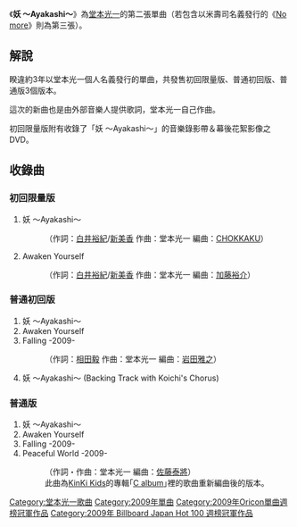 {{not|怪 ayakashi}}
{{Infobox song
| name       = 妖 ～Ayakashi～
| type       = [[單曲|單曲]]
| artist     = [[堂本光一|堂本光一]]
| released   = 2009年7月29日
| recorded   = 
| genre      = [[J-POP|J-POP]]
| length     = 08分06秒（初回限量版）<br/>17分31秒（普通初回版）<br/>19分25秒（普通版）
| label      = [[傑尼斯娛樂|傑尼斯娛樂]]
| chart_position = *單週最高排名第一名（[[Oricon|Oricon]]）
* 第一名 （[[COUNT_DOWN_TV|CDTV]]）
* 2009年8月度月排名第3名（Oricon）
* 2009年度年排名第31名（Oricon）
| prev_title = [[Deep_in_your_heart/+MILLION_but_-LOVE|Deep in your heart/+MILLION but -LOVE]]
| prev_year  = 2006
| next_title = 
| next_year  = 
}}
《'''妖 ～Ayakashi～'''》為[[堂本光一|堂本光一]]的第二張單曲（若包含以米壽司名義發行的《[[No_more|No more]]》則為第三張）。

== 解說 ==
睽違約3年以堂本光一個人名義發行的單曲，共發售初回限量版、普通初回版、普通版3個版本。

這次的新曲也是由外部音樂人提供歌詞，堂本光一自己作曲。

初回限量版附有收錄了「妖 ～Ayakashi～」的音樂錄影帶＆幕後花絮影像之DVD。

== 收錄曲 ==
=== 初回限量版 ===
# 妖 ～Ayakashi～
#: （作詞：[[白井裕紀|白井裕紀]]/[[新美香|新美香]] 作曲：堂本光一 編曲：[[CHOKKAKU|CHOKKAKU]]）
# Awaken Yourself
#: （作詞：[[白井裕紀|白井裕紀]]/[[新美香|新美香]] 作曲：堂本光一 編曲：[[加藤裕介（作曲家）|加藤裕介]]）

=== 普通初回版 ===
# 妖 ～Ayakashi～
# Awaken Yourself
# Falling -2009-
#: （作詞：[[相田毅|相田毅]] 作曲：堂本光一 編曲：[[岩田雅之|岩田雅之]]）
# 妖 ～Ayakashi～ (Backing Track with Koichi's Chorus)

=== 普通版 ===
# 妖 ～Ayakashi～
# Awaken Yourself
# Falling -2009-
# Peaceful World -2009-
#: （作詞・作曲：堂本光一 編曲：[[佐藤泰將|佐藤泰將]]）
#:此曲為[[KinKi_Kids|KinKi Kids]]的專輯｢[[C_album|C album]]｣裡的歌曲重新編曲後的版本。

{{堂本光一}}
{{Oricon單曲週榜冠軍 (2009年)|2009年8月10日}}
{{Billboard JAPAN Hot 100 週榜冠軍 (2009年)|2009年8月10日}}

{{DEFAULTSORT:Ayakashi～ayakashi～}}
[[Category:堂本光一歌曲|Category:堂本光一歌曲]]
[[Category:2009年單曲|Category:2009年單曲]]
[[Category:2009年Oricon單曲週榜冠軍作品|Category:2009年Oricon單曲週榜冠軍作品]]
[[Category:2009年_Billboard_Japan_Hot_100_週榜冠軍作品|Category:2009年 Billboard Japan Hot 100 週榜冠軍作品]]


{{single-stub}}